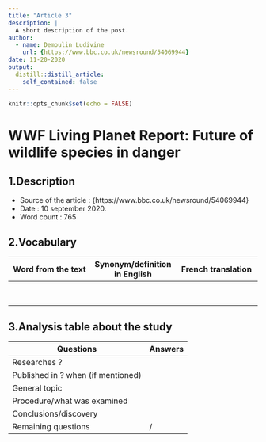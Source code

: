```yaml
---
title: "Article 3"
description: |
  A short description of the post.
author:
  - name: Demoulin Ludivine
    url: {https://www.bbc.co.uk/newsround/54069944}
date: 11-20-2020
output:
  distill::distill_article:
    self_contained: false
---
```


```r
knitr::opts_chunk$set(echo = FALSE)
```

# WWF Living Planet Report: Future of wildlife species in danger

## 1.Description

- Source of the article : {https://www.bbc.co.uk/newsround/54069944} 
- Date : 10 september 2020.
- Word count : 765

## 2.Vocabulary

| Word from the text | Synonym/definition in English | French translation |
| --- | --- | --- |
|  |  |  |
|  |  |  |
|  |  |  |
|  |  |  |
|  |  |  |
|  |  |  |
|  |  |  |
|  |  |  |

## 3.Analysis table about the study

| Questions | Answers |
| --- | --- |
| Researches ? |  |
| Published in ? when (if mentioned) |  |
| General topic |  |
| Procedure/what was examined |  |
| Conclusions/discovery |  |
| Remaining questions | / |
